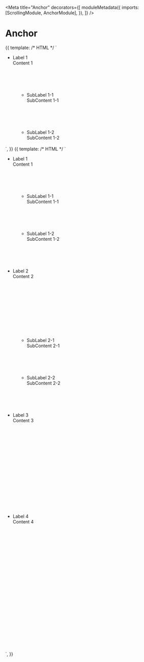 

<Meta
  title="Anchor"
  decorators={[
    moduleMetadata({
      imports: [ScrollingModule, AnchorModule],
    }),
  ]}
/>

# Anchor

<Canvas>
  <Story
    name="Inner Scroller"
    height="300px"
  >
    {{
      template: /* HTML */ `
        <div
          auiAnchor
          style="max-height:300px; overflow-y:auto"
        >
          <ul class="d-block">
            <li>
              <label
                auiAnchorLabel
                id="abc"
                >Label 1</label
              >
              <div style="height: 100px">Content 1</div>
              <ul
                class="d-block"
                style="margin-left: 20px"
              >
                <li>
                  <label
                    auiAnchorLabel
                    level
                    >SubLabel 1-1</label
                  >
                  <div style="height: 100px">SubContent 1-1</div>
                </li>
                <li>
                  <label
                    auiAnchorLabel
                    level
                    >SubLabel 1-2</label
                  >
                  <div style="height: 100px">SubContent 1-2</div>
                </li>
              </ul>
            </li>
            <li>
              <label auiAnchorLabel>Label 2</label>
              <div style="height: 200px">Content 2</div>
              <ul
                class="d-block"
                style="margin-left: 20px"
              >
                <li>
                  <label
                    auiAnchorLabel
                    level
                    >SubLabel 2-1</label
                  >
                  <div style="height: 100px">SubContent 2-1</div>
                </li>
                <li>
                  <label
                    auiAnchorLabel
                    level
                    >SubLabel 2-2</label
                  >
                  <div style="height: 100px">SubContent 2-2</div>
                </li>
              </ul>
            </li>
            <li>
              <label auiAnchorLabel>Label 3</label>
              <div style="height: 300px">Content 3</div>
            </li>
            <li>
              <label auiAnchorLabel>Label 4</label>
              <div style="height: 400px">Content 4</div>
            </li>
          </ul>
        </div>
      `,
    }}
  </Story>
</Canvas>

<Canvas>
  <Story
    name="Window Scroller"
    height="300px"
  >
    {{
      template: /* HTML */ `
        <div auiAnchor>
          <ul class="d-block">
            <li>
              <label
                auiAnchorLabel
                id="abc"
                >Label 1</label
              >
              <div style="height: 100px">Content 1</div>
              <ul
                class="d-block"
                style="margin-left: 20px"
              >
                <li>
                  <label
                    auiAnchorLabel
                    level
                    >SubLabel 1-1</label
                  >
                  <div style="height: 100px">SubContent 1-1</div>
                </li>
                <li>
                  <label
                    auiAnchorLabel
                    level
                    >SubLabel 1-2</label
                  >
                  <div style="height: 100px">SubContent 1-2</div>
                </li>
              </ul>
            </li>
            <li>
              <label auiAnchorLabel>Label 2</label>
              <div style="height: 200px">Content 2</div>
              <ul
                class="d-block"
                style="margin-left: 20px"
              >
                <li>
                  <label
                    auiAnchorLabel
                    level
                    >SubLabel 2-1</label
                  >
                  <div style="height: 100px">SubContent 2-1</div>
                </li>
                <li>
                  <label
                    auiAnchorLabel
                    level
                    >SubLabel 2-2</label
                  >
                  <div style="height: 100px">SubContent 2-2</div>
                </li>
              </ul>
            </li>
            <li>
              <label auiAnchorLabel>Label 3</label>
              <div style="height: 300px">Content 3</div>
            </li>
            <li>
              <label auiAnchorLabel>Label 4</label>
              <div style="height: 400px">Content 4</div>
            </li>
          </ul>
        </div>
      `,
    }}
  </Story>
</Canvas>
